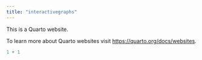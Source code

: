 ```yaml
---
title: "interactivegraphs"
---
```


This is a Quarto website.

To learn more about Quarto websites visit <https://quarto.org/docs/websites>.

```r
1 + 1
```
